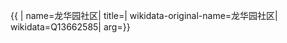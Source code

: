 {{ {{{1|PRC admin/showdata}}}|
name=龙华园社区|
title=|
wikidata-original-name=龙华园社区|
wikidata=Q13662585|
arg={{{arg|}}}}}